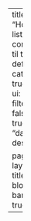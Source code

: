 ---
title: "Home"
listing:
  contents: til
  type: default
  categories: true
  sort-ui: false
  filter-ui: false
  feed: true
  sort: "date desc"

page-layout: full
title-block-banner: true
---